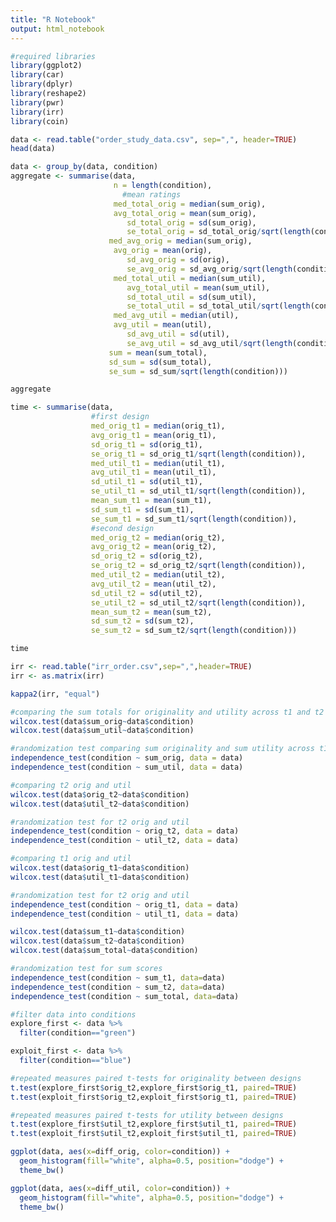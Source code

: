 ```yaml
---
title: "R Notebook"
output: html_notebook
---
```


```r
#required libraries
library(ggplot2)
library(car)
library(dplyr)
library(reshape2)
library(pwr)
library(irr)
library(coin)
```
```r
data <- read.table("order_study_data.csv", sep=",", header=TRUE)
head(data)
```

```r
data <- group_by(data, condition)
aggregate <- summarise(data,
                       n = length(condition),
                         #mean ratings
                       med_total_orig = median(sum_orig),   
                       avg_total_orig = mean(sum_orig),
                          sd_total_orig = sd(sum_orig),
                          se_total_orig = sd_total_orig/sqrt(length(condition)),
                      med_avg_orig = median(sum_orig),   
                       avg_orig = mean(orig),
                          sd_avg_orig = sd(orig),
                          se_avg_orig = sd_avg_orig/sqrt(length(condition)),
                       med_total_util = median(sum_util),
                          avg_total_util = mean(sum_util),
                          sd_total_util = sd(sum_util),
                          se_total_util = sd_total_util/sqrt(length(condition)),
                       med_avg_util = median(util),   
                       avg_util = mean(util),
                          sd_avg_util = sd(util),
                          se_avg_util = sd_avg_util/sqrt(length(condition)),
                      sum = mean(sum_total),
                      sd_sum = sd(sum_total),
                      se_sum = sd_sum/sqrt(length(condition)))

aggregate
```
```r
time <- summarise(data,
                  #first design
                  med_orig_t1 = median(orig_t1),
                  avg_orig_t1 = mean(orig_t1),
                  sd_orig_t1 = sd(orig_t1),
                  se_orig_t1 = sd_orig_t1/sqrt(length(condition)),
                  med_util_t1 = median(util_t1),
                  avg_util_t1 = mean(util_t1),
                  sd_util_t1 = sd(util_t1),
                  se_util_t1 = sd_util_t1/sqrt(length(condition)),
                  mean_sum_t1 = mean(sum_t1),
                  sd_sum_t1 = sd(sum_t1),
                  se_sum_t1 = sd_sum_t1/sqrt(length(condition)),
                  #second design
                  med_orig_t2 = median(orig_t2),
                  avg_orig_t2 = mean(orig_t2),
                  sd_orig_t2 = sd(orig_t2),
                  se_orig_t2 = sd_orig_t2/sqrt(length(condition)),
                  med_util_t2 = median(util_t2),
                  avg_util_t2 = mean(util_t2),
                  sd_util_t2 = sd(util_t2),
                  se_util_t2 = sd_util_t2/sqrt(length(condition)),
                  mean_sum_t2 = mean(sum_t2),
                  sd_sum_t2 = sd(sum_t2),
                  se_sum_t2 = sd_sum_t2/sqrt(length(condition)))

time
```

```r
irr <- read.table("irr_order.csv",sep=",",header=TRUE)
irr <- as.matrix(irr)

kappa2(irr, "equal")
```

```r
#comparing the sum totals for originality and utility across t1 and t2
wilcox.test(data$sum_orig~data$condition)
wilcox.test(data$sum_util~data$condition)
```

```r
#randomization test comparing sum originality and sum utility across t1 and t2
independence_test(condition ~ sum_orig, data = data)
independence_test(condition ~ sum_util, data = data)
```

```r
#comparing t2 orig and util
wilcox.test(data$orig_t2~data$condition)
wilcox.test(data$util_t2~data$condition)
```
```r
#randomization test for t2 orig and util
independence_test(condition ~ orig_t2, data = data)
independence_test(condition ~ util_t2, data = data)
```

```r
#comparing t1 orig and util
wilcox.test(data$orig_t1~data$condition)
wilcox.test(data$util_t1~data$condition)
```
```r
#randomization test for t2 orig and util
independence_test(condition ~ orig_t1, data = data)
independence_test(condition ~ util_t1, data = data)
```
```r
wilcox.test(data$sum_t1~data$condition)
wilcox.test(data$sum_t2~data$condition)
wilcox.test(data$sum_total~data$condition)
```

```r
#randomization test for sum scores
independence_test(condition ~ sum_t1, data=data)
independence_test(condition ~ sum_t2, data=data)
independence_test(condition ~ sum_total, data=data)
```

```r
#filter data into conditions
explore_first <- data %>%
  filter(condition=="green")

exploit_first <- data %>%
  filter(condition=="blue")
```
```r
#repeated measures paired t-tests for originality between designs
t.test(explore_first$orig_t2,explore_first$orig_t1, paired=TRUE)
t.test(exploit_first$orig_t2,exploit_first$orig_t1, paired=TRUE)
```
```r
#repeated measures paired t-tests for utility between designs
t.test(explore_first$util_t2,explore_first$util_t1, paired=TRUE)
t.test(exploit_first$util_t2,exploit_first$util_t1, paired=TRUE)
```
```r
ggplot(data, aes(x=diff_orig, color=condition)) +
  geom_histogram(fill="white", alpha=0.5, position="dodge") +
  theme_bw()

ggplot(data, aes(x=diff_util, color=condition)) +
  geom_histogram(fill="white", alpha=0.5, position="dodge") +
  theme_bw()
```

